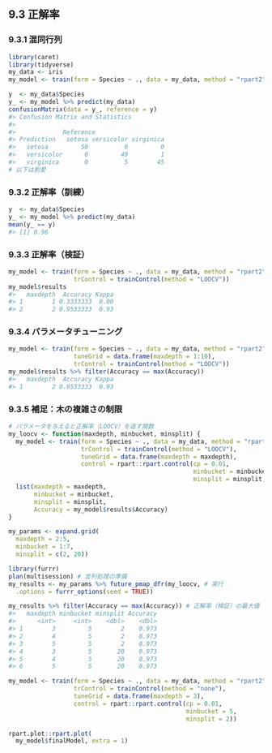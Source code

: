 ## 9.3 正解率

### 9.3.1 混同行列

```r
library(caret)
library(tidyverse)
my_data <- iris
my_model <- train(form = Species ~ ., data = my_data, method = "rpart2")

y  <- my_data$Species
y_ <- my_model %>% predict(my_data)
confusionMatrix(data = y_, reference = y)
#> Confusion Matrix and Statistics
#>
#>             Reference
#> Prediction   setosa versicolor virginica
#>   setosa         50          0         0
#>   versicolor      0         49         1
#>   virginica       0          5        45
# 以下は割愛
```

### 9.3.2 正解率（訓練）

```r
y  <- my_data$Species
y_ <- my_model %>% predict(my_data)
mean(y_ == y)
#> [1] 0.96
```

### 9.3.3 正解率（検証）

```r
my_model <- train(form = Species ~ ., data = my_data, method = "rpart2",
                  trControl = trainControl(method = "LOOCV"))
my_model$results
#>   maxdepth  Accuracy Kappa
#> 1        1 0.3333333  0.00
#> 2        2 0.9533333  0.93
```

### 9.3.4 パラメータチューニング

```r
my_model <- train(form = Species ~ ., data = my_data, method = "rpart2",
                  tuneGrid = data.frame(maxdepth = 1:10),
                  trControl = trainControl(method = "LOOCV"))
my_model$results %>% filter(Accuracy == max(Accuracy))
#>   maxdepth  Accuracy Kappa
#> 1        2 0.9533333  0.93
```

### 9.3.5 補足：木の複雑さの制限

```r
# パラメータを与えると正解率（LOOCV）を返す関数
my_loocv <- function(maxdepth, minbucket, minsplit) {
  my_model <- train(form = Species ~ ., data = my_data, method = "rpart2",
                    trControl = trainControl(method = "LOOCV"),
                    tuneGrid = data.frame(maxdepth = maxdepth),
                    control = rpart::rpart.control(cp = 0.01,
                                                   minbucket = minbucket,
                                                   minsplit = minsplit))
  list(maxdepth = maxdepth,
       minbucket = minbucket,
       minsplit = minsplit,
       Accuracy = my_model$results$Accuracy)
}
```

```r
my_params <- expand.grid(
  maxdepth = 2:5,
  minbucket = 1:7,
  minsplit = c(2, 20))

library(furrr)
plan(multisession) # 並列処理の準備
my_results <- my_params %>% future_pmap_dfr(my_loocv, # 実行
  .options = furrr_options(seed = TRUE))

my_results %>% filter(Accuracy == max(Accuracy)) # 正解率（検証）の最大値
#>   maxdepth minbucket minsplit Accuracy
#>      <int>     <int>    <dbl>    <dbl>
#> 1        3         5        2    0.973
#> 2        4         5        2    0.973
#> 3        5         5        2    0.973
#> 4        3         5       20    0.973
#> 5        4         5       20    0.973
#> 6        5         5       20    0.973
```

```r
my_model <- train(form = Species ~ ., data = my_data, method = "rpart2",
                  trControl = trainControl(method = "none"),
                  tuneGrid = data.frame(maxdepth = 3),
                  control = rpart::rpart.control(cp = 0.01,
                                                 minbucket = 5,
                                                 minsplit = 2))
```

```r
rpart.plot::rpart.plot(
  my_model$finalModel, extra = 1)
```

